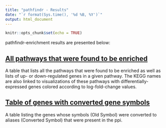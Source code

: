 ```yaml
---
title: "pathfindr - Results"
date: "`r format(Sys.time(), '%d %B, %Y')`"
output: html_document
---
```


```r
knitr::opts_chunk$set(echo = TRUE)
```

pathfindr-enrichment results are presented below:

## [All pathways that were found to be enriched](./all_pathways.html)
A table that lists all the pathways that were found to be enriched as well as lists of up- or down-regulated genes in a given pathway. The KEGG names are also linked to visualizations of these pathways with differentially-expressed genes colored according to log-fold-change values.

## [Table of genes with converted gene symbols](./genes_table.html)
A table listing the genes whose symbols (Old Symbol) were converted to aliases (Converted Symbol) that were present in the ppi.
